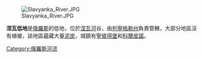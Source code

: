 [[Image:Slavyanka_River.JPG|thumb]]

'''涅瓦低地'''是[[俄羅斯|俄羅斯]]的低地，位於[[涅瓦河|涅瓦河]]谷，由[[列寧格勒州|列寧格勒州]]負責管轄，大部分地區沒有植被，該地區蘊藏大量[[泥炭|泥炭]]，城鎮有[[聖彼得堡|聖彼得堡]]和[[科爾皮諾|科爾皮諾]]。

{{Russia-geo-stub}}
[[Category:俄羅斯河流|Category:俄羅斯河流]]